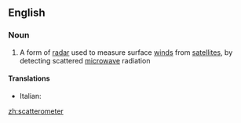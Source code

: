 ==English==

===Noun===
{{wikipedia}}
{{en-noun}}

# A form of [[radar]] used to measure surface [[wind]]s from [[satellite]]s, by detecting scattered [[microwave]] radiation

====Translations====
{{trans-top}}
* Italian: {{t-|it|scatterometro|m}}
{{trans-mid}}

{{trans-bottom}}

[[zh:scatterometer]]